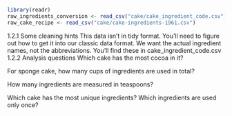 
```r
library(readr)
raw_ingredients_conversion <- read_csv("cake/cake_ingredient_code.csv")
raw_cake_recipe <- read_csv("cake/cake-ingredients-1961.csv")

```




1.2.1 Some cleaning hints
This data isn’t in tidy format. You’ll need to figure out how to get it into our classic data format.
We want the actual ingredient names, not the abbreviations. You’ll find these in cake_ingredient_code.csv
1.2.2 Analysis questions
Which cake has the most cocoa in it?

For sponge cake, how many cups of ingredients are used in total?

How many ingredients are measured in teaspoons?

Which cake has the most unique ingredients?
Which ingredients are used only once?